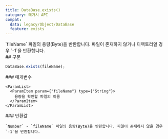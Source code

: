 ```yaml
---
title: DataBase.exists()
category: 레거시 API
compat:
  data: legacy/Object/DataBase
  feature: exists
---
```


<Section>
  `fileName` 파일의 용량(Byte)을 반환합니다. 파일이 존재하지 않거나 디렉토리일 경우 `-1`을 반환합니다.
</Section>
<Section>
  ## 구문

  ~~~js
  DataBase.exists(fileName);
  ~~~

  <Section>
    ### 매개변수

    <ParamList>
      <ParamItem param={"fileName"} type={"String"}>
        용량을 확인할 파일의 이름
      </ParamItem>
    </ParamList>
  </Section>
  <Section>
    ### 반환값

    `Number` - `fileName` 파일의 용량(Byte)을 반환합니다. 파일이 존재하지 않을 경우 `-1`을 반환합니다.
  </Section>
</Section>